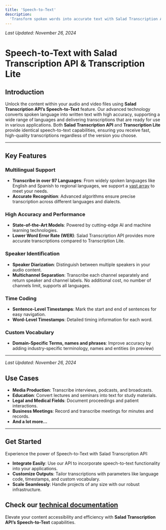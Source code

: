 ```yaml
---
title: 'Speech-to-Text'
description:
  'Transform spoken words into accurate text with Salad Transcription API’s powerful speech-to-text capabilities.'
---
```


_Last Updated: November 26, 2024_

# Speech-to-Text with Salad Transcription API & Transcription Lite

## Introduction

Unlock the content within your audio and video files using **Salad Transcription API’s Speech-to-Text** feature. Our
advanced technology converts spoken language into written text with high accuracy, supporting a wide range of languages
and delivering transcriptions that are ready for use in various applications. Both **Salad Transcription API** and
**Transcription Lite** provide identical speech-to-text capabilities, ensuring you receive fast, high-quality
transcriptions regardless of the version you choose.

---

## Key Features

### Multilingual Support

- **Transcribe in over 97 Languages**: From widely spoken languages like English and Spanish to regional languages, we
  support a [vast array](/guides/transcription/salad-transcription-api/speech-to-text#6-language-code) to meet your
  needs.
- **Accurate Recognition**: Advanced algorithms ensure precise transcription across different languages and dialects.

### High Accuracy and Performance

- **State-of-the-Art Models**: Powered by cutting-edge AI and machine learning technologies.
- **Lower Word Error Rate (WER)**: Salad Transcription API provides more accurate transcriptions compared to
  Transcription Lite.

### Speaker Identification

- **Speaker Diarization**: Distinguish between multiple speakers in your audio content.
- **Multichannel Separation**: Transcribe each channel separately and return speaker and channel labels. No additional
  cost, no number of channels limit, supports all languages.

### Time Coding

- **Sentence-Level Timestamps**: Mark the start and end of sentences for easy navigation.
- **Word-Level Timestamps**: Detailed timing information for each word.

### Custom Vocabulary

- **Domain-Specific Terms, names and phrases**: Improve accuracy by adding industry-specific terminology, names and
  entities (in preview)

---

_Last Updated: November 26, 2024_

## Use Cases

- **Media Production**: Transcribe interviews, podcasts, and broadcasts.
- **Education**: Convert lectures and seminars into text for study materials.
- **Legal and Medical Fields**: Document proceedings and patient interactions.
- **Business Meetings**: Record and transcribe meetings for minutes and records.
- **And a lot more...**

---

## Get Started

Experience the power of Speech-to-Text with Salad Transcription API:

- **Integrate Easily**: Use our API to incorporate speech-to-text functionality into your applications.
- **Customize Outputs**: Tailor transcriptions with parameters like language code, timestamps, and custom vocabulary.
- **Scale Seamlessly**: Handle projects of any size with our robust infrastructure.

## Check our [technical documentation](/guides/transcription/salad-transcription-api/speech-to-text)

Elevate your content accessibility and efficiency with **Salad Transcription API’s Speech-to-Text** capabilities.
